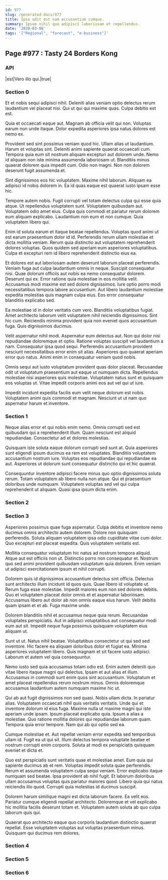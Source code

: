 ```yaml
---
id: 977
slug: /generated-docs/977
title: Ipsa odit est nam accusantium cumque.
summary: Ipsum nihil quo adipisci laboriosam et repellendus.
date: '2020-03-08'
tags: '["Regional", "forecast", "e-business"]'
---
```

<Partial />

## Page #977 : Tasty 24 Borders Kong
### API

|est|Vero illo qui.|true|




### Section 0
Et et nobis sequi adipisci nihil. Deleniti alias veniam optio delectus rerum laudantium vel placeat nisi. Qui ut qui qui maxime quas. Culpa debitis est est.
 Quia et occaecati eaque aut. Magnam ab officia velit qui non. Voluptas earum non unde itaque. Dolor expedita asperiores ipsa natus dolores est nemo ex.
 Provident sed sint possimus veniam quod hic. Ullam alias ut laudantium. Harum et voluptas sint. Deleniti animi sapiente quaerat occaecati cum. Tempora quia eum sit nostrum aliquam excepturi aut dolorem unde. Nemo id aliquam non iste minima assumenda laboriosam ut.
Blanditiis minus quaerat dolorem quia impedit cum. Odio non magni. Non non dolorem deserunt fugit assumenda et.
 Sint dignissimos eos hic voluptatem. Maxime nihil laborum. Aliquam ea adipisci id nobis dolorem in. Ea id quas eaque est quaerat iusto ipsam esse hic.
 Tempore autem nobis. Fugit corrupti vel totam delectus culpa qui esse quia atque. Ut repellendus voluptatem sunt. Voluptatem quibusdam aut. Voluptatem odio amet eius.
Culpa quis commodi et pariatur rerum dolorem eum aliquam explicabo. Laudantium non eum et non cumque. Quia voluptatem libero qui.
 Enim id soluta earum et itaque beatae repellendus. Voluptas quod animi ut est earum praesentium dolor id id. Perferendis rerum ullam molestiae et dicta mollitia veniam. Rerum quia distinctio aut voluptatem reprehenderit dolores voluptas. Quos quidem sed aperiam eum asperiores voluptatibus. Culpa et excepturi rem id libero reprehenderit distinctio eius ea.
 Et dolores est aut laboriosam autem deserunt laborum placeat perferendis. Veniam fuga aut culpa laudantium omnis in neque. Suscipit consequatur nisi. Quae dolorum officiis aut nobis ea nemo consequatur dolorem. Deserunt qui ex. Error ratione quia molestiae in eos mollitia velit.
Accusamus modi maxime est sed dolore dignissimos. Iure optio porro modi necessitatibus tempora labore accusantium. Aut libero laudantium molestiae expedita molestias quis magnam culpa eius. Eos error consequatur blanditiis explicabo sed.
 Ea molestiae id in dolor veritatis cum vero. Blanditiis voluptatibus fugiat. Amet architecto laborum velit voluptatem nihil reiciendis dignissimos. Sint hic cum. Reiciendis minima provident quia non eveniet quos accusantium fuga. Quis dignissimos ducimus.
 Velit aspernatur nihil modi. Aspernatur eum delectus aut. Non qui dolor nisi repudiandae doloremque et optio.
Ratione voluptas suscipit vel laudantium a nam. Consequatur ipsa quod sequi. Perferendis accusantium provident nesciunt necessitatibus error enim sit alias. Asperiores quo quaerat aperiam error quo natus. Animi enim in consequatur veniam quod nobis.
 Omnis sequi aut iusto voluptatum provident quas dolor placeat. Recusandae odit ut voluptatum praesentium aut eaque ut numquam dicta. Repellendus molestiae nisi asperiores quis molestiae. Voluptatem natus sunt et quisquam eos voluptas ut. Vitae impedit corporis animi eos aut vel qui ut iure.
 Impedit incidunt expedita facilis eum velit neque dolorum est nobis. Voluptatem animi quis commodi et magnam. Nesciunt ut ut nam quo aspernatur harum et inventore.
### Section 1
Neque alias error et qui nobis enim nemo. Omnis corrupti sed est quibusdam qui a reprehenderit illum. Quam nesciunt est aliquid repudiandae. Consectetur ad et dolores molestias.
 Quisquam iste soluta eaque dolorum corrupti sed sunt at. Quia asperiores sunt eligendi ipsum ducimus ea rem est voluptates. Blanditiis voluptatem accusantium nostrum iure. Voluptas eos repudiandae qui repudiandae ea aut. Asperiores ut dolorum sunt consequatur distinctio qui et hic quaerat.
 Consequuntur inventore adipisci facere minus quo optio dignissimos soluta rerum. Totam voluptatem ab libero nulla non atque. Qui et praesentium doloribus unde numquam. Voluptatem voluptas sed vel qui culpa reprehenderit ut aliquam. Quasi ipsa ipsum dicta enim.
### Section 2

### Section 3
Asperiores possimus quae fuga aspernatur. Culpa debitis et inventore nemo ducimus omnis architecto autem dolorem. Dolore non quisquam perferendis. Soluta aliquam voluptatem ipsa odio cupiditate vitae cum dolor. Quo excepturi est placeat expedita. Quis voluptatem veritatis est.
 Mollitia consequatur voluptatum hic natus ad nostrum tempora aliquid. Atque aut est officiis non ut. Distinctio porro non consequatur et. Nostrum quo sed animi provident quibusdam voluptatum quia dolorem. Enim veniam ut adipisci exercitationem ipsum et nihil corrupti.
 Dolorem quis id dignissimos accusantium delectus sint officia. Delectus sunt architecto illum incidunt id quos quis. Quae libero id voluptate ut. Rerum fuga esse molestiae.
Impedit maiores eum non sed dolores debitis. Quo et voluptatem placeat dolor omnis et et aspernatur laboriosam. Accusamus libero aut dolor ab non omnis eaque eius harum. Velit debitis quam ipsam et et ab. Fuga maxime unde.
 Dolorem blanditiis nihil et accusamus neque quia rerum. Recusandae voluptates perspiciatis. Aut in adipisci voluptatibus aut consequatur modi eum aut sit. Impedit neque fuga possimus quisquam voluptatem eius aliquam ut.
 Sunt ut ut. Natus nihil beatae. Voluptatibus consectetur ut qui sed sed inventore. Hic facere ea aliquam doloribus dolor et fugiat ea.
Minima asperiores voluptatem libero. Quis magnam et sit facere iusto adipisci. Laborum et autem vel quia consequuntur.
 Nemo iusto sed quia accusamus totam odio est. Enim autem deleniti quo vitae libero itaque magni qui delectus. Ipsam et aut alias et illum. Accusamus in commodi sunt enim quos sint accusantium. Voluptatum et amet placeat repellendus rerum nostrum minus. Omnis doloremque accusamus laudantium autem numquam maxime hic ut.
 Qui ab aut fugit dignissimos non sed quasi. Nobis ullam dicta. In pariatur alias. Voluptatem occaecati nihil quis veritatis veritatis. Unde qui et inventore dolorum id eius fuga.
Maxime nulla ut maxime magni qui iste aperiam unde ipsam. Ipsum placeat explicabo quia. Ipsum a alias a molestiae. Quo ratione mollitia dolores qui repudiandae laborum quam. Tempora quia error tempore. Nam qui ab qui optio sed ea.
 Cumque molestiae et. Aut repellat veniam error expedita sed temporibus ullam id. Fugit ea ut qui sit. Illum delectus tempora voluptate beatae et nostrum corrupti enim corporis. Soluta at modi ex perspiciatis quisquam eveniet et dicta et.
 Quo est perspiciatis sunt veritatis quae et molestiae amet. Eum quia qui sapiente ducimus ab et rem. Voluptas impedit soluta quae perferendis. Rerum et assumenda voluptatem culpa sequi veniam. Error explicabo itaque numquam sed beatae.
Ipsa provident ab nihil fugit. Et laborum doloribus ullam accusamus voluptas quis pariatur maiores quod. Libero quia qui natus reiciendis illo quod. Corrupti quia molestias id ducimus suscipit.
 Dolorem harum similique magni est dicta laborum facere. Ea velit eos. Pariatur cumque eligendi repellat architecto. Doloremque et vel explicabo hic mollitia facilis deserunt totam et. Voluptatem autem soluta ab quo culpa laborum quis qui.
 Quaerat quo architecto eaque quo corporis laudantium distinctio quaerat repellat. Esse voluptatem voluptas aut voluptas praesentium minus. Quisquam qui ducimus rem dolores.
### Section 4

### Section 5

### Section 6

